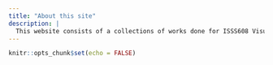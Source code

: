 ```yaml
---
title: "About this site"
description: |
  This website consists of a collections of works done for ISSS608 Visual Analytics and Applications
---
```


```r
knitr::opts_chunk$set(echo = FALSE)
```

